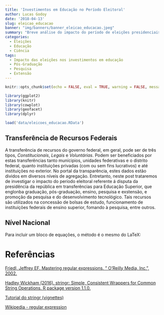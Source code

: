 ```yaml
---
title: 'Investimentos em Educação no Período Eleitoral'
author: Lucas Godoy
date: '2018-04-13'
slug: eleicao_educacao
banner: "img/banners/banner_eleicao_educacao.jpeg"
summary: "Breve análise do impacto do período de eleições presidenciais no investimento em educação."
categories:
  - Eleições
  - Educação
  - Ciência
tags:
  - Impacto das eleições nos investimentos em educação
  - Pós-Graduação
  - Pesquisa
  - Extensão
---
```


```r
knitr::opts_chunk$set(echo = FALSE, eval = TRUE, warning = FALSE, message = FALSE)
```

```r
library(ggplot2)
library(knitr)
library(cowplot)
library(geofacet)
library(dplyr)
```

```r
load('data/eleicoes_educacao.RData')
```

## Transferência de Recursos Federais

  A transferência de recursos do governo federal, em geral, pode ser de três tipos, _Constitucionais_, _Legais_ e _Voluntárias_. Podem ser beneficiados
por estas transferências tanto munícipios, unidades federativas e o distrito federal, quanto instituições privadas (com ou sem fins lucrativos) e até
instituições no exterior. No portal da transparência, estes dados estão dividos em diversos níveis de agregação. Entretanto, neste post trataremos
de investigar o impacto do período eleitoral referente á disputa da presidência da república em transferências para Educação Superior, que englonba 
graduação, pós-graduação, ensino, pesquisa e exstensão, e promoção da pesquisa e do desenvolvimento tecnológico. Tais recursos são utilizados
na concessão de bolsas de estudo, funcionamento de instituições federais de ensino superior, fomando à pesquisa, entre outros.  

## 


## Nível Nacional

Para incluir um bloco de equações, o método é o mesmo do LaTeX:
  
# Referências

[Friedl, Jeffrey EF. Mastering regular expressions. " O'Reilly Media, Inc.", 2002.](https://books.google.com.br/books?hl=pt-BR&lr=&id=CT-MHZyNK2wC&oi=fnd&pg=PR15&dq=Mastering+Regular+Expressions,+Second+Edition+Jeffrey+E.F.+Friedl-O%27Reilly+(2002)&ots=ecY2U03UQP&sig=S7v-k5hP3kwhfgHs1xvuTruDXa4#v=onepage&q&f=false)
                                                                                    
[Hadley Wickham (2016). stringr: Simple, Consistent Wrappers for Common String Operations. R package version 1.1.0.](https://cran.r-project.org/web/packages/stringr/stringr.pdf https://CRAN.R-project.org/package=stringr)
                                                                                    
[Tutorial do stringr (vignettes)](https://cran.r-project.org/web/packages/stringr/vignettes/stringr.html)
                                                                                    
[Wikipedia - regular expression](https://en.wikipedia.org/wiki/Regular_expression)
